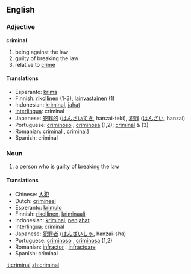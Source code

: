 ==English==

===Adjective===
'''criminal''' {{notcomp}}

# being against the law
# guilty of breaking the law
# relative to [[crime]]

====Translations====
*Esperanto: [[krima]]
*Finnish: [[rikollinen]] (1-3), [[lainvastainen]] (1)
*Indonesian: [[kriminal]], [[jahat]]
*[[Interlingua]]: criminal
*Japanese: [[犯罪的]] ([[はんざいてき]], hanzai-teki), [[犯罪]] ([[はんざい]], hanzai)
*Portuguese: [[criminoso]] {{m}}, [[criminosa]] {{f}} (1,2); [[criminal]] {{m}} & {{f}} (3)
*Romanian: [[criminal]] {{m}}, [[criminală]] {{f}}
*Spanish: criminal

===Noun===
{{en-noun-reg}}

# a person who is guilty of breaking the law

====Translations====
*Chinese: [[人犯]]
*Dutch: [[crimineel]]
*Esperanto: [[krimulo]]
*Finnish: [[rikollinen]], [[kriminaali]]
*Indonesian: [[kriminal]], [[jahat|penjahat]]
*[[Interlingua]]: criminal
*Japanese: [[犯罪者]] ([[はんざいしゃ]], hanzai-sha)
*Portuguese: [[criminoso]] {{m}}, [[criminosa]] {{f}} (1,2)
*Romanian: [[infractor]] {{m}}, [[infractoare]] {{f}} 
*Spanish: criminal

[[it:criminal]]
[[zh:criminal]]